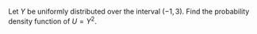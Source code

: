 Let $Y$ be uniformly distributed over the interval $(-1, 3)$.
Find the probability density function of $U = Y^2$.
